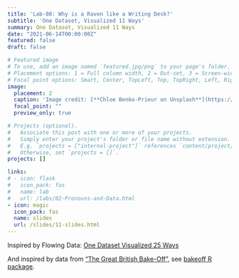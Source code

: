 ```yaml
---
title: 'Lab-08: Why is a Raven like a Writing Desk?'
subtitle: 'One Dataset, Visualized 11 Ways'
summary: One Dataset, Visualized 11 Ways
date: "2021-06-14T00:00:00Z"
featured: false
draft: false

# Featured image
# To use, add an image named `featured.jpg/png` to your page's folder.
# Placement options: 1 = Full column width, 2 = Out-set, 3 = Screen-width
# Focal point options: Smart, Center, TopLeft, Top, TopRight, Left, Right, BottomLeft, Bottom, BottomRight
image:
  placement: 2
  caption: 'Image credit: [**Chloe Benko-Prieur on Unsplash**](https://unsplash.com/photos/BJvZgI7p2mY)'
  focal_point: ""
  preview_only: true

# Projects (optional).
#   Associate this post with one or more of your projects.
#   Simply enter your project's folder or file name without extension.
#   E.g. `projects = ["internal-project"]` references `content/project/deep-learning/index.md`.
#   Otherwise, set `projects = []`.
projects: []

links:
# - icon: flask
#   icon_pack: fas
#   name: lab
#   url: /labs/02-Pronouns-and-Data.html
- icon: magic
  icon_pack: fas
  name: slides
  url: /slides/11-slides.html
---
```



Inspired by Flowing Data: [One Dataset Visualized 25 Ways](https://flowingdata.com/2017/01/24/one-dataset-visualized-25-ways/)

And inspired by data from ["The Great British Bake-Off"](https://thegreatbritishbakeoff.co.uk/), see [bakeoff R package](http://bakeoff.netlify.com/).
